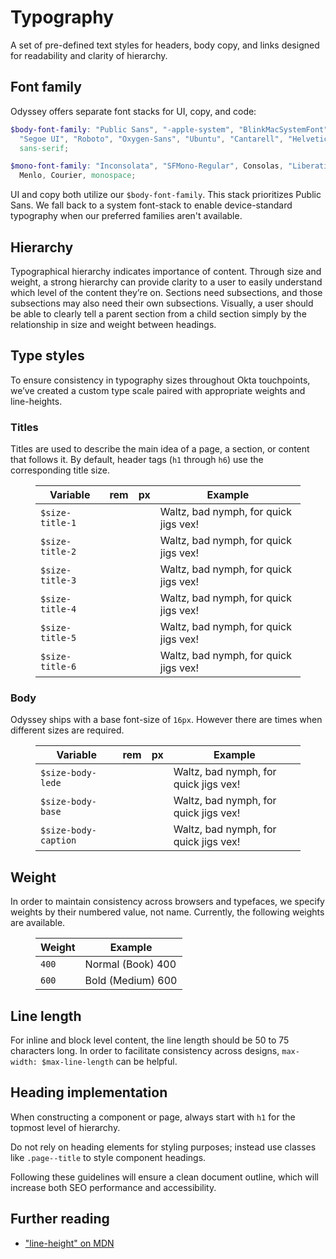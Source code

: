 
<Meta title="Guidelines/Typography" />

# Typography

A set of pre-defined text styles for headers, body copy, and links designed for readability and clarity of hierarchy.

## Font family

<p>Odyssey offers separate font stacks for UI, copy, and code:

```scss
$body-font-family: "Public Sans", "-apple-system", "BlinkMacSystemFont",
  "Segoe UI", "Roboto", "Oxygen-Sans", "Ubuntu", "Cantarell", "Helvetica Neue",
  sans-serif;

$mono-font-family: "Inconsolata", "SFMono-Regular", Consolas, "Liberation Mono",
  Menlo, Courier, monospace;
```

</p>

UI and copy both utilize our `$body-font-family`. This stack prioritizes Public Sans. We fall back to a system font-stack to enable device-standard typography when our preferred families aren't available.

## Hierarchy

<Description>

Typographical hierarchy indicates importance of content. Through size and weight, a strong hierarchy can provide clarity to a user to easily understand which level of the content they’re on. Sections need subsections, and those subsections may also need their own subsections. Visually, a user should be able to clearly tell a parent section from a child section simply by the relationship in size and weight between headings.

</Description>

## Type styles

<Description>

To ensure consistency in typography sizes throughout Okta touchpoints, we’ve created a custom type scale paired with appropriate weights and line-heights.

</Description>

### Titles

<Description>

Titles are used to describe the main idea of a page, a section, or content that follows it. By default, header tags (`h1` through `h6`) use the corresponding title size.

</Description>

<Description>
  <figure class="ods-table--figure">
    <table class="ods-table type-title-sample--table">
      <thead>
        <tr>
          <th scope="column">Variable</th>
          <th scope="column">rem</th>
          <th scope="column">px</th>
          <th scope="column">Example</th>
        </tr>
      </thead>
      <tbody>
        <tr class="type-sample">
          <td class="type-sample--token">
            <code>$size-title-1</code>
          </td>
          <td class="type-sample--rem"></td>
          <td class="type-sample--px"></td>
          <td class="type-sample--example">
            Waltz, bad nymph, for quick jigs vex!
          </td>
        </tr>
        <tr class="type-sample">
          <td class="type-sample--token">
            <code>$size-title-2</code>
          </td>
          <td class="type-sample--rem"></td>
          <td class="type-sample--px"></td>
          <td class="type-sample--example">
            Waltz, bad nymph, for quick jigs vex!
          </td>
        </tr>
        <tr class="type-sample">
          <td class="type-sample--token">
            <code>$size-title-3</code>
          </td>
          <td class="type-sample--rem"></td>
          <td class="type-sample--px"></td>
          <td class="type-sample--example">
            Waltz, bad nymph, for quick jigs vex!
          </td>
        </tr>
        <tr class="type-sample">
          <td class="type-sample--token">
            <code>$size-title-4</code>
          </td>
          <td class="type-sample--rem"></td>
          <td class="type-sample--px"></td>
          <td class="type-sample--example">
            Waltz, bad nymph, for quick jigs vex!
          </td>
        </tr>
        <tr class="type-sample">
          <td class="type-sample--token">
            <code>$size-title-5</code>
          </td>
          <td class="type-sample--rem"></td>
          <td class="type-sample--px"></td>
          <td class="type-sample--example">
            Waltz, bad nymph, for quick jigs vex!
          </td>
        </tr>
        <tr class="type-sample">
          <td class="type-sample--token">
            <code>$size-title-6</code>
          </td>
          <td class="type-sample--rem"></td>
          <td class="type-sample--px"></td>
          <td class="type-sample--example">
            Waltz, bad nymph, for quick jigs vex!
          </td>
        </tr>
      </tbody>
    </table>
  </figure>
</Description>

### Body

<Description>

Odyssey ships with a base font-size of `16px`. However there are times when different sizes are required.

</Description>

<Description>
  <figure class="ods-table--figure">
    <table class="ods-table type-body-sample--table">
      <thead>
        <tr>
          <th scope="column">Variable</th>
          <th scope="column">rem</th>
          <th scope="column">px</th>
          <th scope="column">Example</th>
        </tr>
      </thead>
      <tbody>
        <tr class="type-sample-body">
          <td class="type-sample-body--token">
            <code>$size-body-lede</code>
          </td>
          <td class="type-sample-body--rem"></td>
          <td class="type-sample-body--px"></td>
          <td class="type-sample-body--example">
            Waltz, bad nymph, for quick jigs vex!
          </td>
        </tr>
        <tr class="type-sample-body">
          <td class="type-sample-body--token">
            <code>$size-body-base</code>
          </td>
          <td class="type-sample-body--rem"></td>
          <td class="type-sample-body--px"></td>
          <td class="type-sample-body--example">
            Waltz, bad nymph, for quick jigs vex!
          </td>
        </tr>
        <tr class="type-sample-body">
          <td class="type-sample-body--token">
            <code>$size-body-caption</code>
          </td>
          <td class="type-sample-body--rem"></td>
          <td class="type-sample-body--px"></td>
          <td class="type-sample-body--example">
            Waltz, bad nymph, for quick jigs vex!
          </td>
        </tr>
      </tbody>
    </table>
  </figure>
</Description>

## Weight

<Description>

In order to maintain consistency across browsers and typefaces, we specify weights by their numbered value, not name. Currently, the following weights are available.

</Description>

<Description>
  <figure class="ods-table--figure">
    <table class="ods-table">
      <thead>
        <tr>
          <th scope="column">Weight</th>
          <th scope="column">Example</th>
        </tr>
      </thead>
      <tbody>
        <tr>
          <td>
            <code>400</code>
          </td>
          <td class="type-sample--400">Normal (Book) 400</td>
        </tr>
        <tr>
          <td>
            <code>600</code>
          </td>
          <td class="type-sample--600">Bold (Medium) 600</td>
        </tr>
      </tbody>
    </table>
  </figure>
</Description>

## Line length

<Description>

For inline and block level content, the line length should be 50 to 75 characters long. In order to facilitate consistency across designs, `max-width: $max-line-length` can be helpful.

</Description>

## Heading implementation

<Description>

When constructing a component or page, always start with <code>h1</code> for the topmost level of hierarchy.

Do not rely on heading elements for styling purposes; instead use classes like <code>.page--title</code> to style component headings.

Following these guidelines will ensure a clean document outline, which will increase both SEO performance and accessibility.

</Description>

## Further reading

<Description>

- <a href="https://developer.mozilla.org/en-US/docs/Web/CSS/line-height">
    "line-height" on MDN
  </a>

</Description>
